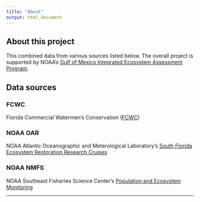```yaml
---
title: "About"
output: html_document
---
```


## About this project

This combined data from various sources listed below. The overall project is supported by NOAA's [Gulf of Mexico Integrated Ecosystem Assessment Program](https://www.integratedecosystemassessment.noaa.gov/regions/gulf-mexico).


## Data sources


### FCWC

Florida Commercial Watermen's Conservation ([FCWC](https://floridawatermen.org))


### NOAA OAR

NOAA Atlantic Oceanographic and Meterological Laboratory's [South Florida Ecosystem Restoration Research Cruises](https://www.aoml.noaa.gov/data-products/#so-flo-cruise-data)


### NOAA NMFS

NOAA Southeast Fisheries Science Center's [Population and Ecosystem Monitoring](https://www.fisheries.noaa.gov/about/population-and-ecosystem-monitoring)


-----